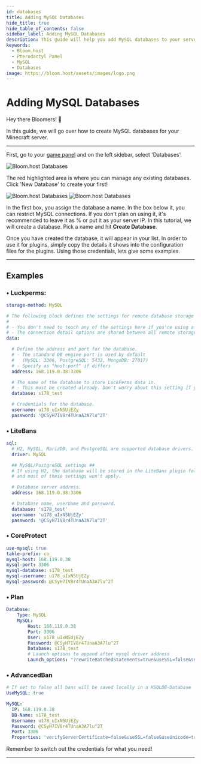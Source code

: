 ```yaml
---
id: databases
title: Adding MySQL Databases
hide_title: true
hide_table_of_contents: false
sidebar_label: Adding MySQL Databases
description: This guide will help you add MySQL databases to your server
keywords:
  - Bloom.host
  - Pterodactyl Panel
  - MySQL
  - Databases
image: https://bloom.host/assets/images/logo.png
---
```

# Adding MySQL Databases

Hey there Bloomers! 👋

In this guide, we will go over how to create MySQL databases for your Minecraft server.

---

First, go to your [game panel](https://mc.bloom.host/) and on the left sidebar, select 'Databases'.


![Bloom.host Databases](../../static/img/databases/databases1.png)

The red highlighted area is where you can manage any existing databases. Click 'New Database' to create your first!

![Bloom.host Databases](../../static/img/databases/databases2.png)
![Bloom.host Databases](../../static/img/databases/databases3.png)

In the first box, you assign the database a name. In the box below it, you can restrict MySQL connections. If you don't plan on using it, it's recommended to leave it as % or put it as your server IP. In this tutorial, we will create a database. Pick a name and hit **Create Database**.

Once you have created the database, it will appear in your list. In order to use it for plugins, simply copy the details it shows into the configuration files for the plugins. Using those credentials, lets give some examples.

---

## Examples
### • Luckperms:
```YAML
storage-method: MySQL

# The following block defines the settings for remote database storage methods.
#
# - You don't need to touch any of the settings here if you're using a local storage method!
# - The connection detail options are shared between all remote storage types.
data:

  # Define the address and port for the database.
  # - The standard DB engine port is used by default
  #   (MySQL: 3306, PostgreSQL: 5432, MongoDB: 27017)
  # - Specify as "host:port" if differs
  address: 168.119.0.38:3306

  # The name of the database to store LuckPerms data in.
  # - This must be created already. Don't worry about this setting if you're using MongoDB.
  database: s178_test

  # Credentials for the database.
  username: u178_uIxN5UjEZy
  password: '@CSyH7IV8r4TUnaA3A7lu^2T'
```
### • LiteBans
```YAML
sql:
  # H2, MySQL, MariaDB, and PostgreSQL are supported database drivers.
  driver: MySQL

  ## MySQL/PostgreSQL settings ##
  # If using H2, the database will be stored in the LiteBans plugin folder,
  # and most of these settings won't apply.

  # Database server address.
  address: 168.119.0.38:3306

  # Database name, username and password.
  database: 's178_test'
  username: 'u178_uIxN5UjEZy'
  password: '@CSyH7IV8r4TUnaA3A7lu^2T'
```
### • CoreProtect
```YAML
use-mysql: true
table-prefix: co_
mysql-host: 168.119.0.38
mysql-port: 3306
mysql-database: s178_test
mysql-username: u178_uIxN5UjEZy
mysql-password: @CSyH7IV8r4TUnaA3A7lu^2T
```
### • Plan
```YAML
Database:
    Type: MySQL
    MySQL:
        Host: 168.119.0.38
        Port: 3306
        User: u178_uIxN5UjEZy
        Password: @CSyH7IV8r4TUnaA3A7lu^2T
        Database: s178_test
        # Launch options to append after mysql driver address
        Launch_options: "?rewriteBatchedStatements=true&useSSL=false&serverTimezone=UTC"
```
### • AdvancedBan
```YAML
# If set to false all bans will be saved locally in a HSQLDB-Database
UseMySQL: true

MySQL:
  IP: 168.119.0.38
  DB-Name: s178_test
  Username: u178_uIxN5UjEZy
  Password: @CSyH7IV8r4TUnaA3A7lu^2T
  Port: 3306
  Properties: 'verifyServerCertificate=false&useSSL=false&useUnicode=true&characterEncoding=utf8'
```

Remember to switch out the credentials for what you need!

---
